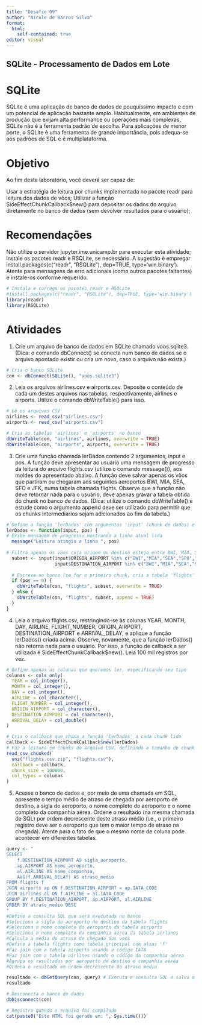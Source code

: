 ---
title: "Desafio 09"
author: "Nicole de Barros Silva"
format: 
  html:
    self-contained: true
editor: visual
---

## SQLite - Processamento de Dados em Lote
# SQLite
SQLite é uma aplicação de banco de dados de pouquíssimo impacto e com um potencial de aplicação bastante amplo. Habitualmente, em ambientes de produção que exijam alta performance ou operações mais complexas, SQLite não é a ferramenta padrão de escolha. Para aplicações de menor porte, o SQLite é uma ferramenta de grande importância, pois adequa-se aos padrões de SQL e é multiplataforma.

# Objetivo
Ao fim deste laboratório, você deverá ser capaz de:

Usar a estratégia de leitura por chunks implementada no pacote readr para leitura dos dados de vôos;
Utilizar a função SideEffectChunkCallback$new() para depositar os dados do arquivo diretamente no banco de dados (sem devolver resultados para o usuário);

# Recomendações
Não utilize o servidor jupyter.ime.unicamp.br para executar esta atividade;
Instale os pacotes readr e RSQLite, se necessário. A sugestão é empregar install.packages(c("readr", "RSQLite"), dep=TRUE, type='win.binary').
Atente para mensagens de erro adicionais (como outros pacotes faltantes) e instale-os conforme requerido.

```{r}
# Instala e carrega os pacotes readr e RSQLite
#install.packages(c("readr", "RSQLite"), dep=TRUE, type='win.binary')
library(readr)
library(RSQLite)
```


# Atividades

1. Crie um arquivo de banco de dados em SQLite chamado voos.sqlite3. (Dica: o comando dbConnect() se conecta num banco de dados se o arquivo apontado existir ou cria um novo, caso o arquivo não exista.)
```{r}
# Cria o banco SQLite
con <- dbConnect(SQLite(), "voos.sqlite3")
```

2. Leia os arquivos airlines.csv e airports.csv. Deposite o conteúdo de cada um destes arquivos nas tabelas, respectivamente, airlines e airports. Utilize o comando dbWriteTable() para isso.
```{r}
# Lê os arquivos CSV
airlines <- read_csv("airlines.csv")
airports <- read_csv("airports.csv")

# Cria as tabelas 'airlines' e 'airports' no banco
dbWriteTable(con, "airlines", airlines, overwrite = TRUE)
dbWriteTable(con, "airports", airports, overwrite = TRUE)
```

3. Crie uma função chamada lerDados contendo 2 argumentos, input e pos. A função deve apresentar ao usuário uma mensagem de progresso da leitura do arquivo flights.csv (utilize o comando message()), aos moldes do apresentado abaixo. A função deve salvar apenas os vôos que partiram ou chegaram aos seguintes aeroportos BWI, MIA, SEA, SFO e JFK, numa tabela chamada flights. Observe que a função não deve retornar nada para o usuário, deve apenas gravar a tabela obtida do chunk no banco de dados. (Dica: utilize o comando dbWriteTable() e estude como o argumento append deve ser utilizado para permitir que os chunks intermediários sejam adicionados ao fim da tabela.)

```{r}
# Define a função 'lerDados' com argumentos 'input' (chunk de dados) e 'pos' (posição do chunk
lerDados <- function(input, pos) {
# Exibe mensagem de progresso mostrando a linha atual lida
  message("Leitura atingiu a linha ", pos)
  
# Filtra apenas os voos cuja origem ou destino esteja entre BWI, MIA, SEA, SFO ou JFK
  subset <- input[input$ORIGIN_AIRPORT %in% c("BWI","MIA","SEA","SFO","JFK") |
                  input$DESTINATION_AIRPORT %in% c("BWI","MIA","SEA","SFO","JFK"), ]
  
  # Escreve no banco (se for o primeiro chunk, cria a tabela 'flights' no banco; senão, apenas adiciona os dados filtrados ao final da tabela existente)
  if (pos == 0) {
    dbWriteTable(con, "flights", subset, overwrite = TRUE)
  } else {
    dbWriteTable(con, "flights", subset, append = TRUE)
  }
}
```

4. Leia o arquivo flights.csv, restringindo-se às colunas YEAR, MONTH, DAY, AIRLINE, FLIGHT_NUMBER, ORIGIN_AIRPORT, DESTINATION_AIRPORT e ARRIVAL_DELAY, e aplique a função lerDados() criada acima. Observe, novamente, que a função lerDados() não retorna nada para o usuário. Por isso, a função de callback a ser utilizada é SideEffectChunkCallback$new(). Leia 100 mil registros por vez.
```{r}
# Define apenas as colunas que queremos ler, especificando seu tipo
colunas <- cols_only(
  YEAR = col_integer(),
  MONTH = col_integer(),
  DAY = col_integer(),
  AIRLINE = col_character(),
  FLIGHT_NUMBER = col_integer(),
  ORIGIN_AIRPORT = col_character(),
  DESTINATION_AIRPORT = col_character(),
  ARRIVAL_DELAY = col_double()
)

# Cria o callback que chama a função 'lerDados' a cada chunk lido
callback <- SideEffectChunkCallback$new(lerDados)
# Faz a leitura em chunks do arquivo CSV, definindo o tamanho do chunk em 100 mil linhas
read_csv_chunked(
  unz("flights.csv.zip", "flights.csv"),
  callback = callback,
  chunk_size = 100000,
  col_types = colunas
)
```



5. Acesse o banco de dados e, por meio de uma chamada em SQL, apresente o tempo médio de atraso de chegada por aeroporto de destino, a sigla do aeroporto, o nome completo do aeroporto e o nome completo da companhia aérea. Ordene o resultado (na mesma chamada de SQL) por ordem decrescente deste atraso médio (i.e., o primeiro registro deve ser o aeroporto que tem o maior tempo de atraso na chegada). Atente para o fato de que o mesmo nome de coluna pode acontecer em diferentes tabelas.

```{r}
query <- "
SELECT 
    f.DESTINATION_AIRPORT AS sigla_aeroporto,
    ap.AIRPORT AS nome_aeroporto,
    al.AIRLINE AS nome_companhia,
    AVG(f.ARRIVAL_DELAY) AS atraso_medio
FROM flights f
JOIN airports ap ON f.DESTINATION_AIRPORT = ap.IATA_CODE
JOIN airlines al ON f.AIRLINE = al.IATA_CODE
GROUP BY f.DESTINATION_AIRPORT, ap.AIRPORT, al.AIRLINE
ORDER BY atraso_medio DESC
"
#Define a consulta SQL que será executada no banco
#Seleciona a sigla do aeroporto de destino da tabela flights
#Seleciona o nome completo do aeroporto da tabela airports
#Seleciona o nome completo da companhia aérea da tabela airlines
#Calcula a média do atraso de chegada dos voos
#Define a tabela flights como tabela principal com alias 'f'
#Faz join com a tabela airports usando o código IATA
#Faz join com a tabela airlines usando o código da companhia aérea
#Agrupa os resultados por aeroporto de destino e companhia aérea
#Ordena o resultado em ordem decrescente do atraso médio

resultado <- dbGetQuery(con, query) # Executa a consulta SQL e salva o resultado em um data frame no R
resultado
```

```{r}
# Desconecta o banco de dados
dbDisconnect(con)
```


```{r}
# Registra quando o arquivo foi compilado
cat(paste0("Este HTML foi gerado em: ", Sys.time()))
```

